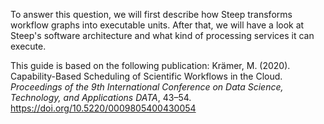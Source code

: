 To answer this question, we will first describe how Steep transforms
workflow graphs into executable units. After that, we will have a
look at Steep's software architecture and what kind of processing services it
can execute.

<span className="text-sm text-gray-600">This guide is based on the following publication: Krämer, M. (2020).
Capability-Based Scheduling of Scientific Workflows in the Cloud.
*Proceedings of the 9th International Conference on Data Science, Technology, and Applications DATA*, 43–54.
https://doi.org/10.5220/0009805400430054</span>
